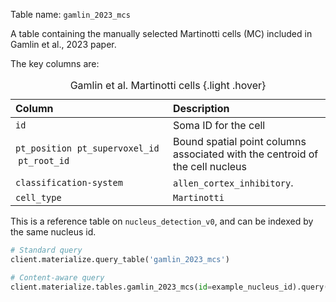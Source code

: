 Table name: `gamlin_2023_mcs`

A table containing the manually selected Martinotti cells (MC) included in Gamlin et al., 2023 paper.

The key columns are:

| Column | Description |
| :--- | :--- |
| `id` | Soma ID for the cell |
| `pt_position` \ `pt_supervoxel_id` \ `pt_root_id` | Bound spatial point columns associated with the centroid of the cell nucleus |
| `classification-system`| `allen_cortex_inhibitory`.
| `cell_type` | `Martinotti` |

: Gamlin et al. Martinotti cells {.light .hover}

:::{.callout-tip}
This is a reference table on `nucleus_detection_v0`, and can be indexed by the same nucleus id. 
:::

```python
# Standard query
client.materialize.query_table('gamlin_2023_mcs')

# Content-aware query
client.materialize.tables.gamlin_2023_mcs(id=example_nucleus_id).query()
```